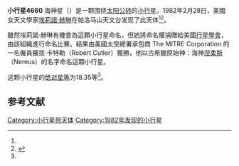 {{Infobox planet
| bgcolour = #FFFFC0
| name = 海神星
| symbol = 
| image = 
| caption = 海神星
| discovery = yes
| discovery_ref = 
| discoverer = [[埃莉諾·赫琳|埃莉諾·赫琳]]
| discovery_site = [[帕洛马山天文台|帕洛马山天文台]] 
| discovered = 1982年2月28日
| designations = yes
| mp_name = 4660
| named_after = 古希臘原始神海神[[涅柔斯|涅柔斯]]
| alt_names = 
| mp_category = [[阿波罗型小行星|阿波罗型小行星]]
| orbit_ref = <ref name="a">[http://ssd.jpl.nasa.gov/sbdb.cgi?sstr=4660 4660 Nereus] {{Wayback|url=http://ssd.jpl.nasa.gov/sbdb.cgi?sstr=4660 |date=20201124010125 }}，小行星數據庫瀏覽器（JPL Small-Body Database Browser）－[[美国国家航空航天局|美国国家航空航天局]]喷气推进实验室</ref>
| epoch = 2456400.5 (2013年4月18日更新)
| aphelion = {{convert|2.024586223435057|AU|km|3|abbr=on|lk=out}}
| perihelion = {{convert|.9527426664666481|AU|km|3|abbr=on}}
| semimajor = {{convert|1.488664444950853|AU|km|3|abbr=on}}
| eccentricity = 0.360001732
| period = 663.4277765 [[日|日]]<br />1.82[[儒略年|儒略年]]
| avg_speed = 
| inclination = 1.431869362339035
| asc_node = 314.4652712152714
| mean_anomaly = 
| arg_peri = 157.9874975551686
| satellites = 
| physical_characteristics = yes
| dimensions = 
| mass = 
| density = 
| surface_grav = 
| escape_velocity = 
| sidereal_day = 
| axial_tilt = 
| pole_ecliptic_lat = 
| pole_ecliptic_lon = 
| albedo = 
| temperatures= 
| temp_name1 = 
| mean_temp_1 = 
| max_temp_1 = 
| temp_name2 = 
| max_temp_2 = 
| spectral_type = 
| abs_magnitude = 18.35
}}

'''小行星4660''' 海神星（{{lang-en|Nereus}}）是一颗围绕[[太阳|太阳]][[公转|公转]]的[[小行星|小行星]]。1982年2月28日，美國女天文學家[[埃莉諾·赫琳|埃莉諾·赫琳]]在帕洛马山天文台发现了此天体<ref name="a" /><ref>{{cite news|title=小行星列表|url=http://cfa-www.harvard.edu/iau/lists/NumberedMPs.txt|accessdate=2013-07-08|newspaper=哈佛大学|archive-date=2008-05-17|archive-url=https://web.archive.org/web/20080517010638/http://cfa-www.harvard.edu/iau/lists/NumberedMPs.txt|dead-url=no}}</ref>。

雖然埃莉諾·赫琳有機會為這顆小行星命名，但她將命名權捐贈給美國[[行星學會|行星學會]]，由該組織進行命名比賽。結果由美國太空總署承包商 The MITRE Corporation 的一名僱員羅拔·卡特勒（Robert Cutler）獲勝，他以古希臘原始神：海神[[涅柔斯|涅柔斯]]（Nereus）的名字命名這顆小行星。

这颗小行星的[[绝对星等|绝对星等]]为18.35等<ref name="a" />。

==参考文献==
{{reflist}}
{{Minor Planet Number|[[小行星4659|小行星4659]]|[[小行星4661|小行星4661]]}}

{{小天体}}

[[Category:小行星带天体|Category:小行星带天体]]
[[Category:1982年发现的小行星|Category:1982年发现的小行星]]

{{asteroid-stub}}